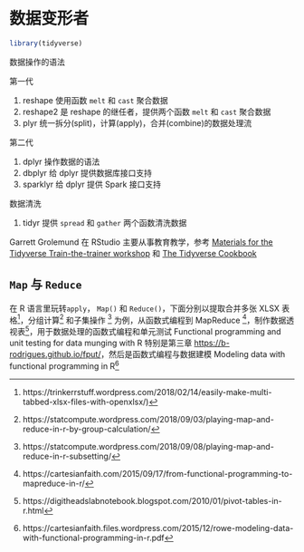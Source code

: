 # 数据变形者 {#data-transformer}

```r
library(tidyverse)
```

数据操作的语法

第一代

1. reshape 使用函数 `melt` 和 `cast` 聚合数据
1. reshape2 是 reshape 的继任者，提供两个函数 `melt` 和 `cast` 聚合数据
1. plyr 统一拆分(split)，计算(apply)，合并(combine)的数据处理流

第二代

1. dplyr 操作数据的语法
1. dbplyr 给 dplyr 提供数据库接口支持
1. sparklyr 给 dplyr 提供 Spark 接口支持

数据清洗

1. tidyr 提供 `spread` 和 `gather` 两个函数清洗数据

Garrett Grolemund 在 RStudio 主要从事教育教学，参考 [Materials for the Tidyverse Train-the-trainer workshop](https://github.com/rstudio-education/teach-tidy) 和 [The Tidyverse Cookbook](https://rstudio-education.github.io/tidyverse-cookbook/)


## `Map` 与 `Reduce` {#high-order-function}

在 R 语言里玩转`apply`， `Map()` 和 `Reduce()`，下面分别以提取合并多张 XLSX 表格[^openxl-map]，分组计算[^by-group-calculation] 和子集操作 [^subsetting] 为例，从函数式编程到 MapReduce [^funcprog-map-reduce]，制作数据透视表[^pivot-tables]，用于数据处理的函数式编程和单元测试 Functional programming and unit testing for data munging with R 特别是第三章 <https://b-rodrigues.github.io/fput/>，然后是函数式编程与数据建模 Modeling data with functional programming in R[^modeling-funcprog]

[^modeling-funcprog]: https://cartesianfaith.files.wordpress.com/2015/12/rowe-modeling-data-with-functional-programming-in-r.pdf
[^funcprog-map-reduce]: https://cartesianfaith.com/2015/09/17/from-functional-programming-to-mapreduce-in-r/
[^pivot-tables]: https://digitheadslabnotebook.blogspot.com/2010/01/pivot-tables-in-r.html
[^openxl-map]: https://trinkerrstuff.wordpress.com/2018/02/14/easily-make-multi-tabbed-xlsx-files-with-openxlsx/)
[^by-group-calculation]: https://statcompute.wordpress.com/2018/09/03/playing-map-and-reduce-in-r-by-group-calculation/
[^subsetting]: https://statcompute.wordpress.com/2018/09/08/playing-map-and-reduce-in-r-subsetting/
